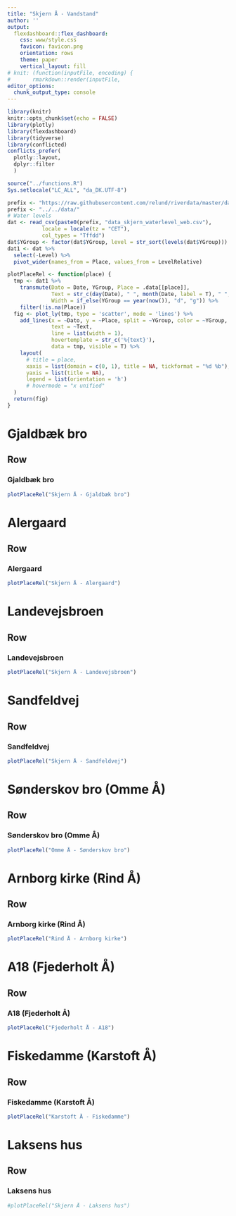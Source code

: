 ```yaml
---
title: "Skjern Å - Vandstand"
author: ''
output:
  flexdashboard::flex_dashboard:
    css: www/style.css
    favicon: favicon.png
    orientation: rows
    theme: paper
    vertical_layout: fill
# knit: (function(inputFile, encoding) { 
#       rmarkdown::render(inputFile,
editor_options:
  chunk_output_type: console
---
```


<script>
$(".selectize-input input").prop('readonly','readonly');
</script>

```r
library(knitr)
knitr::opts_chunk$set(echo = FALSE)
library(plotly)
library(flexdashboard)
library(tidyverse)
library(conflicted)
conflicts_prefer(
  plotly::layout,
  dplyr::filter
  )

source("../functions.R")
Sys.setlocale("LC_ALL", "da_DK.UTF-8")

prefix <- "https://raw.githubusercontent.com/relund/riverdata/master/data/"
prefix <- "../../data/"
# Water levels
dat <- read_csv(paste0(prefix, "data_skjern_waterlevel_web.csv"),
           locale = locale(tz = "CET"),
           col_types = "Tffdd") 
dat$YGroup <- factor(dat$YGroup, level = str_sort(levels(dat$YGroup)))
dat1 <- dat %>% 
  select(-Level) %>% 
  pivot_wider(names_from = Place, values_from = LevelRelative)
```

```r
plotPlaceRel <- function(place) {
  tmp <- dat1 %>% 
    transmute(Dato = Date, YGroup, Place = .data[[place]], 
              Text = str_c(day(Date), " ", month(Date, label = T), " ", YGroup, ": ", Place, " cm"),
              Width = if_else(YGroup == year(now()), "d", "g")) %>% 
    filter(!is.na(Place))
  fig <- plot_ly(tmp, type = 'scatter', mode = 'lines') %>% 
    add_lines(x = ~Dato, y = ~Place, split = ~YGroup, color = ~YGroup, 
              text = ~Text, 
              line = list(width = 1),
              hovertemplate = str_c('%{text}'),
              data = tmp, visible = T) %>% 
    layout(
      # title = place,
      xaxis = list(domain = c(0, 1), title = NA, tickformat = "%d %b"),
      yaxis = list(title = NA),
      legend = list(orientation = 'h')
      # hovermode = "x unified"
  )
  return(fig)
}
```

Gjaldbæk bro
=======================================================================

Row
-----------------------------------------------------------------------

### Gjaldbæk bro

```r
plotPlaceRel("Skjern Å - Gjaldbæk bro")
```

<!-- Row -->
<!-- ----------------------------------------------------------------------- -->

<!-- ### Absolut vandstand -->

<!-- ```{r} -->
<!-- plotPlaceAbs("Skjern Å - Gjaldbæk bro") -->
<!-- ``` -->


Alergaard
=======================================================================

Row
-----------------------------------------------------------------------

### Alergaard

```r
plotPlaceRel("Skjern Å - Alergaard")
```


Landevejsbroen
=======================================================================

Row
-----------------------------------------------------------------------

### Landevejsbroen

```r
plotPlaceRel("Skjern Å - Landevejsbroen")
```


Sandfeldvej
=======================================================================

Row
-----------------------------------------------------------------------

### Sandfeldvej

```r
plotPlaceRel("Skjern Å - Sandfeldvej")
```


Sønderskov bro (Omme Å)
=======================================================================

Row
-----------------------------------------------------------------------

### Sønderskov bro (Omme Å)

```r
plotPlaceRel("Omme Å - Sønderskov bro")
```


Arnborg kirke (Rind Å)
=======================================================================

Row
-----------------------------------------------------------------------

### Arnborg kirke (Rind Å)

```r
plotPlaceRel("Rind Å - Arnborg kirke")
```


A18 (Fjederholt Å)
=======================================================================

Row
-----------------------------------------------------------------------

### A18 (Fjederholt Å)

```r
plotPlaceRel("Fjederholt Å - A18")
```


Fiskedamme (Karstoft Å)
=======================================================================

Row
-----------------------------------------------------------------------

### Fiskedamme (Karstoft Å)

```r
plotPlaceRel("Karstoft Å - Fiskedamme")
```
                       

Laksens hus
=======================================================================

Row
-----------------------------------------------------------------------

### Laksens hus

```r
#plotPlaceRel("Skjern Å - Laksens hus")
```
